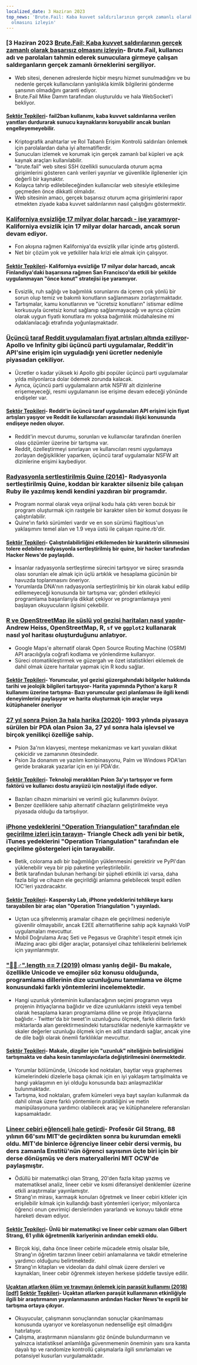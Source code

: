 ```yaml
---
localized_date: 3 Haziran 2023
top_news: 'Brute.Fail: Kaba kuvvet saldırılarının gerçek zamanlı olarak başarısız
  olmasını izleyin'
---
```




<CallToAction />

<Steps>

### [3 Haziran 2023 [Brute.Fail: Kaba kuvvet saldırılarının gerçek zamanlı olarak başarısız olmasını izleyin](https://brute.fail/)- Brute.Fail, kullanıcı adı ve parolaları tahmin ederek sunuculara girmeye çalışan saldırganların gerçek zamanlı örneklerini sergiliyor.

- Web sitesi, denenen adreslerde hiçbir meşru hizmet sunulmadığını ve bu nedenle gerçek kullanıcıların yanlışlıkla kimlik bilgilerini gönderme şansının olmadığını garanti ediyor.
- Brute.Fail Mike Damm tarafından oluşturuldu ve hala WebSocket'i bekliyor.

#### [Sektör Tepkileri](http://news.ycombinator.com/item?id=36169954)- fail2ban kullanımı, kaba kuvvet saldırılarına verilen yanıtları durdurarak sunucu kaynaklarını koruyabilir ancak bunları engelleyemeyebilir.

- Kriptografik anahtarlar ve Rol Tabanlı Erişim Kontrolü saldırıları önlemek için parolalardan daha iyi alternatiflerdir.
- Sunucuları izlemek ve korumak için gerçek zamanlı bal küpleri ve açık kaynak araçları kullanılabilir.
- "brute.fail" web sitesi SSH özellikli sunucularda oturum açma girişimlerini gösteren canlı verileri yayınlar ve güvenlikle ilgilenenler için değerli bir kaynaktır.
- Kolayca tahrip edilebileceğinden kullanıcılar web sitesiyle etkileşime geçmeden önce dikkatli olmalıdır.
- Web sitesinin amacı, gerçek başarısız oturum açma girişimlerini rapor etmekten ziyade kaba kuvvet saldırılarının nasıl çalıştığını göstermektir.

### [Kaliforniya evsizliğe 17 milyar dolar harcadı - işe yaramıyor](https://www.wsj.com/articles/california-homeless-population-oakland-wood-street-encampment-78d42cc3)- Kaliforniya evsizlik için 17 milyar dolar harcadı, ancak sorun devam ediyor.

- Fon akışına rağmen Kaliforniya'da evsizlik yıllar içinde artış gösterdi.
- Net bir çözüm yok ve yetkililer hala krizi ele almak için çalışıyor.

#### [Sektör Tepkileri](http://news.ycombinator.com/item?id=36162154)- Kaliforniya evsizliğe 17 milyar dolar harcadı, ancak Finlandiya'daki başarısına rağmen San Francisco'da etkili bir şekilde uygulanmayan "önce konut" stratejisi işe yaramıyor.

- Evsizlik, ruh sağlığı ve bağımlılık sorunlarını da içeren çok yönlü bir sorun olup temiz ve bakımlı konutların sağlanmasını zorlaştırmaktadır.
- Tartışmalar, kamu konutlarının ve "ücretsiz konutların" istismar edilme korkusuyla ücretsiz konut sağlanıp sağlanmayacağı ve ayrıca çözüm olarak uygun fiyatlı konutlara mı yoksa bağımlılık müdahalesine mi odaklanılacağı etrafında yoğunlaşmaktadır.

### [Üçüncü taraf Reddit uygulamaları fiyat artışları altında eziliyor](https://kotaku.com/reddit-third-party-3rd-apps-pricing-crush-ios-android-1850493992)- Apollo ve Infinity gibi üçüncü parti uygulamalar, Reddit'in API'sine erişim için uyguladığı yeni ücretler nedeniyle piyasadan çekiliyor.

- Ücretler o kadar yüksek ki Apollo gibi popüler üçüncü parti uygulamalar yılda milyonlarca dolar ödemek zorunda kalacak.
- Ayrıca, üçüncü parti uygulamaların artık NSFW alt dizinlerine erişemeyeceği, resmi uygulamanın ise erişime devam edeceği yönünde endişeler var.

#### [Sektör Tepkileri](http://news.ycombinator.com/item?id=36162235)- Reddit'in üçüncü taraf uygulamaları API erişimi için fiyat artışları yaşıyor ve Reddit ile kullanıcıları arasındaki ilişki konusunda endişeye neden oluyor.

- Reddit'in mevcut durumu, sorunları ve kullanıcılar tarafından önerilen olası çözümler üzerine bir tartışma var.
- Reddit, özelleştirmeyi sınırlayan ve kullanıcıları resmi uygulamaya zorlayan değişiklikler yaparken, üçüncü taraf uygulamalar NSFW alt dizinlerine erişimi kaybediyor.

### [Radyasyonla sertleştirilmiş Quine (2014)](https://github.com/mame/radiation-hardened-quine)- Radyasyonla sertleştirilmiş Quine, koddan bir karakter silseniz bile çalışan Ruby ile yazılmış kendi kendini yazdıran bir programdır.

- Program normal olarak veya orijinal kodu hala çıktı veren bozuk bir program oluşturmak için rastgele bir karakter silen bir komut dosyası ile çalıştırılabilir.
- Quine'ın farklı sürümleri vardır ve en son sürümü flagitious'un yaklaşımını temel alan ve 1.9 veya üstü ile çalışan rquine.rb'dir.

#### [Sektör Tepkileri](http://news.ycombinator.com/item?id=36162164)- Çalıştırılabilirliğini etkilemeden bir karakterin silinmesini tolere edebilen radyasyonla sertleştirilmiş bir quine, bir hacker tarafından Hacker News'de paylaşıldı.

- İnsanlar radyasyonla sertleştirme sürecini tartışıyor ve süreç sırasında olası sorunları ele almak için üçlü artıklık ve hesaplama gücünün bir havuzda toplanmasını öneriyor.
- Yorumlarda DNA'nın radyasyonla sertleştirilmiş bir kin olarak kabul edilip edilemeyeceği konusunda bir tartışma var; gönderi etkileyici programlama başarılarıyla dikkat çekiyor ve programlamaya yeni başlayan okuyucuların ilgisini çekebilir.

### [R ve OpenStreetMap ile süslü yol gezisi haritaları nasıl yapılır](https://www.andrewheiss.com/blog/2023/06/01/geocoding-routing-openstreetmap-r/)- Andrew Heiss, OpenStreetMap, R, `sf` ve `ggplot2` kullanarak nasıl yol haritası oluşturduğunu anlatıyor.

- Google Maps'e alternatif olarak Open Source Routing Machine (OSRM) API aracılığıyla coğrafi kodlama ve yönlendirme kullanıyor.
- Süreci otomatikleştirmek ve güzergah ve özet istatistikleri eklemek de dahil olmak üzere haritalar yapmak için R kodu sağlar.

#### [Sektör Tepkileri](http://news.ycombinator.com/item?id=36159864)- Yorumcular, yol gezisi güzergahındaki bölgeler hakkında tarihi ve jeolojik bilgileri tartışıyor- Harita yapımında Python'a karşı R kullanımı üzerine tartışma- Bazı yorumcular gezi planlaması ile ilgili kendi deneyimlerini paylaşıyor ve harita oluşturmak için araçlar veya kütüphaneler öneriyor

### [27 yıl sonra Psion 3a hala harika (2020)](https://mcgst.com/2020/12/01/27-years-later-and-the-psion-3a-is-still-wonderful/)- 1993 yılında piyasaya sürülen bir PDA olan Psion 3a, 27 yıl sonra hala işlevsel ve birçok yenilikçi özelliğe sahip.

- Psion 3a'nın klavyesi, menteşe mekanizması ve kart yuvaları dikkat çekicidir ve zamanının ötesindedir.
- Psion 3a donanım ve yazılım kombinasyonu, Palm ve Windows PDA'ları geride bırakarak yazarlar için en iyi PDA'dır.

#### [Sektör Tepkileri](http://news.ycombinator.com/item?id=36162265)- Teknoloji meraklıları Psion 3a'yı tartışıyor ve form faktörü ve kullanıcı dostu arayüzü için nostaljiyi ifade ediyor.

- Bazıları cihazın mimarisini ve verimli güç kullanımını övüyor.
- Benzer özelliklere sahip alternatif cihazların geliştirilmekte veya piyasada olduğu da tartışılıyor.

### [iPhone yedeklerini "Operation Triangulation" tarafından ele geçirilme izleri için tarayın](https://github.com/KasperskyLab/triangle_check)- Triangle Check adlı yeni bir betik, iTunes yedeklerini "Operation Triangulation" tarafından ele geçirilme göstergeleri için tarayabilir.

- Betik, colorama adlı bir bağımlılığın yüklenmesini gerektirir ve PyPI'dan yüklenebilir veya bir pip paketine yerleştirilebilir.
- Betik tarafından bulunan herhangi bir şüpheli etkinlik izi varsa, daha fazla bilgi ve cihazın ele geçirildiği anlamına gelebilecek tespit edilen IOC'leri yazdıracaktır.

#### [Sektör Tepkileri](http://news.ycombinator.com/item?id=36164340)- Kaspersky Lab, iPhone yedeklerini tehlikeye karşı tarayabilen bir araç olan "Operation Triangulation "ı yayınladı.

- Uçtan uca şifrelenmiş aramalar cihazın ele geçirilmesi nedeniyle güvenilir olmayabilir, ancak E2EE alternatiflerine sahip açık kaynaklı VoIP uygulamaları mevcuttur.
- Mobil Doğrulama Araç Seti ve Pegasus ve Graphite'i tespit etmek için iMazing aracı gibi diğer araçlar, potansiyel cihaz tehlikelerini belirlemek için yayınlanmıştır.

### ["🤦🏼♂".length == 7 (2019)](https://hsivonen.fi/string-length/) olması yanlış değil- Bu makale, özellikle Unicode ve emojiler söz konusu olduğunda, programlama dillerinin dize uzunluğunu tanımlama ve ölçme konusundaki farklı yöntemlerini incelemektedir.

- Hangi uzunluk yönteminin kullanılacağının seçimi programın veya projenin ihtiyaçlarına bağlıdır ve dize uzunluklarını istekli veya tembel olarak hesaplama kararı programlama diline ve proje ihtiyaçlarına bağlıdır.- Twitter'da bir tweet'in uzunluğunu ölçmek, farklı dillerin farklı miktarlarda alan gerektirmesindeki tutarsızlıklar nedeniyle karmaşıktır ve skaler değerler uzunluğu ölçmek için en adil standardı sağlar, ancak yine de dile bağlı olarak önemli farklılıklar mevcuttur.

#### [Sektör Tepkileri](http://news.ycombinator.com/item?id=36159443)- Makale, dizgiler için "uzunluk" niteliğinin belirsizliğini tartışmakta ve daha kesin tanımlayıcılarla değiştirilmesini önermektedir.

- Yorumlar bölümünde, Unicode kod noktaları, baytlar veya graphemes kümelerindeki dizelerle başa çıkmak için en iyi yaklaşım tartışılmakta ve hangi yaklaşımın en iyi olduğu konusunda bazı anlaşmazlıklar bulunmaktadır.
- Tartışma, kod noktaları, grafem kümeleri veya bayt sayıları kullanmak da dahil olmak üzere farklı yöntemlerin pratikliğini ve metin manipülasyonuna yardımcı olabilecek araç ve kütüphanelere referansları kapsamaktadır.

### [Lineer cebiri eğlenceli hale getirdi](https://news.mit.edu/2023/gilbert-strang-made-linear-algebra-fun-0531)- Profesör Gil Strang, 88 yılının 66'sını MIT'de geçirdikten sonra bu kurumdan emekli oldu. MIT'de binlerce öğrenciye lineer cebir dersi vermiş, bu ders zamanla Enstitü'nün öğrenci sayısının üçte biri için bir derse dönüşmüş ve ders materyallerini MIT OCW'de paylaşmıştır.

- Ödüllü bir matematikçi olan Strang, 20'den fazla kitap yazmış ve matematiksel analiz, lineer cebir ve kısmi diferansiyel denklemler üzerine etkili araştırmalar yayınlamıştır.
- Strang'ın mirası, karmaşık konuları öğretmek ve lineer cebiri kitleler için erişilebilir kılmak için kullandığı basit yöntemleri içeriyor; milyonlarca öğrenci onun çevrimiçi derslerinden yararlandı ve konuyu takdir etme hareketi devam ediyor.

#### [Sektör Tepkileri](http://news.ycombinator.com/item?id=36168068)- Ünlü bir matematikçi ve lineer cebir uzmanı olan Gilbert Strang, 61 yıllık öğretmenlik kariyerinin ardından emekli oldu.

- Birçok kişi, daha önce lineer cebirle mücadele etmiş olsalar bile, Strang'ın öğretim tarzının lineer cebiri anlamalarına ve takdir etmelerine yardımcı olduğunu belirtmektedir.
- Strang'ın kitapları ve videoları da dahil olmak üzere dersleri ve kaynakları, lineer cebir öğrenmek isteyen herkese şiddetle tavsiye edilir.

#### [Uçaktan atlarken ölüm ve travmayı önlemek için paraşüt kullanımı (2018) [pdf]](https://www.bmj.com/content/bmj/363/bmj.k5094.full.pdf) [Sektör Tepkileri](http://news.ycombinator.com/item?id=36161175)- Uçaktan atlarken paraşüt kullanmanın etkinliğiyle ilgili bir araştırmanın yayınlanmasının ardından Hacker News'te esprili bir tartışma ortaya çıkıyor.

- Okuyucular, çalışmanın sonuçlarından sonuçlar çıkarılmaması konusunda uyarıyor ve korelasyonun nedenselliğe eşit olmadığını hatırlatıyor.
- Çalışma, araştırmanın nüanslarını göz önünde bulundurmanın ve yalnızca istatistiksel anlamlılığa güvenmemenin öneminin yanı sıra kanıta dayalı tıp ve randomize kontrollü çalışmalarla ilgili sınırlamaları ve potansiyel kusurları vurgulamaktadır.

</Steps>
